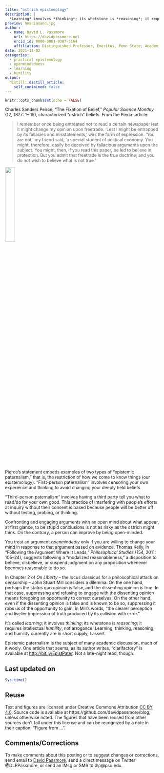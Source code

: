 ```yaml
---
title: "ostrich epistemology"
description: |
  *Learning* involves *thinking*; its whetstone is *reasoning*; it requires intellectual *humility*, not arrogance. Learning, thinking, reasoning, and humility currently are in short supply, I assert, in this brief essay.
preview: headinsand.jpg
author:
  - name: David L. Passmore
    url: https://davidpassmore.net
    orcid_id: 0000-0001-9307-5164
    affiliation: Distinguished Professor, Emeritus, Penn State; Academic Visitor, University of Pittsburgh
date: 2021-11-02
categories:
  - practical epistemology
  - openmindedness
  - learning
  - humility
output:
  distill::distill_article:
    self_contained: false
---
```



```r
knitr::opts_chunk$set(echo = FALSE)
```

Charles Sanders Peirce, “The Fixation of Belief,” *Popular Science Monthly* (12, 1877: 1–
15), characterized "ostrich" beliefs. From the Pierce article:

>I remember once being entreated not to read a certain newspaper lest it might
change my opinion upon freetrade. ‘Lest I might be entrapped by its fallacies and
misstatements,’ was the form of expression. ‘You are not,’ my friend said, ’a special
student of political economy. You might, therefore, easily be deceived by fallacious
arguments upon the subject. You might, then, if you read this paper, be led to
believe in protection. But you admit that freetrade is the true doctrine; and you do
not wish to believe what is not true.’

![](headinsand.jpg){width=25%}

Pierce’s statement embeds examples of two types of “epistemic paternalism,” that is, the
restriction of how we come to know things (our epistemology). “First-person
paternalism” involves censoring your own experience and thinking to avoid changing
your deeply held beliefs.

“Third-person paternalism” involves having a third party tell you what to read/do for
your own good. This practice of interfering with people’s efforts at inquiry without their
consent is based because people will be better off without testing, probing, or thinking.

Confronting and engaging arguments with an open mind about what appear, at first
glance, to be stupid conclusions is not as risky as the ostrich might think. On
the contrary, a person can improve by being open-minded.


You treat an argument *openmindedly* only if you are willing to change your mind in
response to that argument based on evidence. Thomas Kelly, in “Following the
Argument Where It Leads,” *Philosophical Studies* (154, 2011: 105–24), suggests
following a “modalized reasonableness,” a disposition to believe, disbelieve, or suspend
judgment on any proposition whenever becomes reasonable to do so.

In Chapter 2 of *On Liberty* -- the locus classicus for a philosophical attack on
censorship -- John Stuart Mill considers a dilemma. On the one hand, perhaps the status
quo opinion is false, and the dissenting opinion is true. In that case, suppressing and
refusing to engage with the dissenting opinion means foregoing an opportunity
to correct ourselves. On the other hand, even if the dissenting opinion is false and is
known to be so, suppressing it robs us of the opportunity to gain, in Mill’s words, “the
clearer perception and livelier impression of truth produced by its collision with error.”

It’s called *learning*; it involves *thinking*; its whetstone is *reasoning*; it requires
intellectual *humility*, not arrogance. Learning, thinking, reasoning, and humility
currently are in short supply, I assert.

Epistemic paternalism is the subject of many academic discussion, much of it wooly.
One article that seems, as its author writes, “clarifactory” is available
at [http://bit.ly/EpistPater](http://bit.ly/EpistPater). Not a late-night read, though.

## Last updated on {.appendix}
```r
Sys.time()
```
## Reuse {.appendix}

Text and figures are licensed under Creative Commons Attribution [CC BY 4.0](https://creativecommons.org/licenses/by-sa/4.0/). Source code is available at https://github.com/davidpassmore/blog, unless otherwise noted. The figures that have been reused from other sources don't fall under this license and can be recognized by a note in their caption: "Figure from ...".

## Comments/Corrections {.appendix}

To make comments about this posting or to suggest changes or corrections, send email to [David Passmore](dlp@davidpassmore.net), send a direct message on Twitter @DLPPassmore, or send an IMsg or SMS to dlp@psu.edu.

